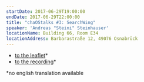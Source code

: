 ```yaml
---
startDate: 2017-06-29T19:00:00
endDate: 2017-06-29T22:00:00
title: "chaOStalks #3: SearchWing"
speaker: 'Andreas "Steini" Steinhauser'
locationName: Building 66, Room E34
locationAddress: Barbarastraße 12, 49076 Osnabrück
---
```


- [to the leaflet](/downloads/chaostalk3_a3.pdf)\*
- [to the recording](https://media.ccc.de/v/chaostalk-3-searchwing)\*

\*no english translation available

